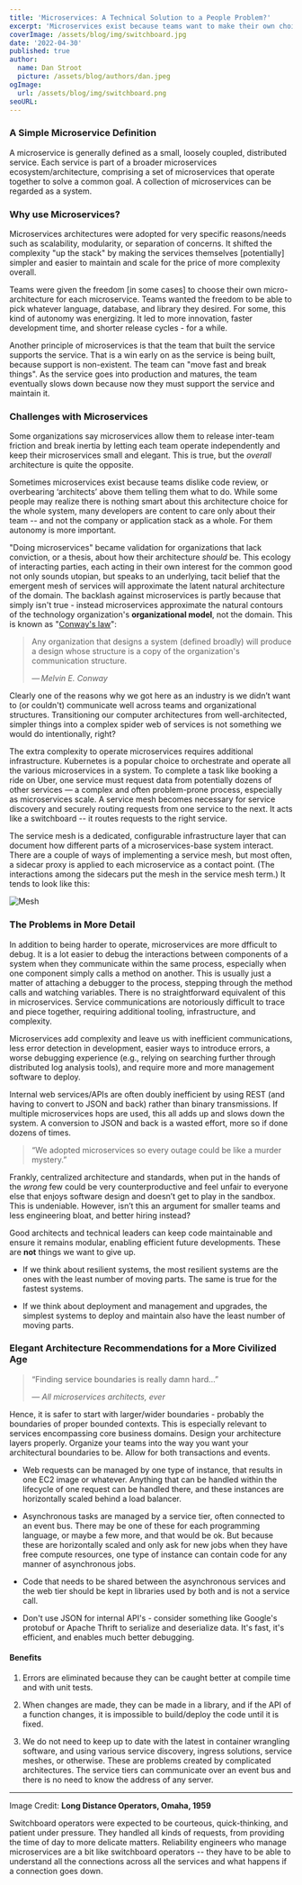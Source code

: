 ```yaml
---
title: 'Microservices: A Technical Solution to a People Problem?'
excerpt: 'Microservices exist because teams want to make their own choices, dislike code review or overbearing ‘architects’ above them, and to a lesser extent want to try different and newer languages. This feels good, but...'
coverImage: /assets/blog/img/switchboard.jpg
date: '2022-04-30'
published: true
author:
  name: Dan Stroot
  picture: /assets/blog/authors/dan.jpeg
ogImage:
  url: /assets/blog/img/switchboard.png
seoURL:
---
```


### A Simple Microservice Definition

A microservice is generally defined as a small, loosely coupled, distributed service. Each service is part of a broader microservices ecosystem/architecture, comprising a set of microservices that operate together to solve a common goal. A collection of microservices can be regarded as a system.

### Why use Microservices?

Microservices architectures were adopted for very specific reasons/needs such as scalability, modularity, or separation of concerns. It shifted the complexity "up the stack" by making the services themselves [potentially] simpler and easier to maintain and scale for the price of more complexity overall.

Teams were given the freedom [in some cases] to choose their own micro-architecture for each microservice. Teams wanted the freedom to be able to pick whatever language, database, and library they desired. For some, this kind of autonomy was energizing. It led to more innovation, faster development time, and shorter release cycles - for a while.

Another principle of microservices is that the team that built the service supports the service. That is a win early on as the service is being built, because support is non-existent. The team can "move fast and break things". As the service goes into production and matures, the team eventually slows down because now they must support the service and maintain it.

### Challenges with Microservices

Some organizations say microservices allow them to release inter-team friction and break inertia by letting each team operate independently and keep their microservices small and elegant. This is true, but the _overall_ architecture is quite the opposite.

Sometimes microservices exist because teams dislike code review, or overbearing ‘architects’ above them telling them what to do. While some people may realize there is nothing smart about this architecture choice for the whole system, many developers are content to care only about their team -- and not the company or application stack as a whole. For them autonomy is more important.

"Doing microservices" became validation for organizations that lack conviction, or a thesis, about how their architecture _should_ be. This ecology of interacting parties, each acting in their own interest for the common good not only sounds utopian, but speaks to an underlying, tacit belief that the emergent mesh of services will approximate the latent natural architecture of the domain. The backlash against microservices is partly because that simply isn't true - instead microservices approximate the natural contours of the technology organization's **organizational model**, not the domain. This is known as "[Conway's law](https://en.m.wikipedia.org/wiki/Conway's_law)":

> Any organization that designs a system (defined broadly) will produce a design whose structure is a copy of the organization's communication structure.
>
> <cite>&mdash; Melvin E. Conway</cite>

Clearly one of the reasons why we got here as an industry is we didn’t want to (or couldn't) communicate well across teams and organizational structures. Transitioning our computer architectures from well-architected, simpler things into a complex spider web of services is not something we would do intentionally, right?

The extra complexity to operate microservices requires additional infrastructure. Kubernetes is a popular choice to orchestrate and operate all the various microservices in a system. To complete a task like booking a ride on Uber, one service must request data from potentially dozens of other services — a complex and often problem-prone process, especially as microservices scale. A service mesh becomes necessary for service discovery and securely routing requests from one service to the next. It acts like a switchboard -- it routes requests to the right service.

The service mesh is a dedicated, configurable infrastructure layer that can document how different parts of a microservices-base system interact. There are a couple of ways of implementing a service mesh, but most often, a sidecar proxy is applied to each microservice as a contact point. (The interactions among the sidecars put the mesh in the service mesh term.) It tends to look like this:

![Mesh](/assets/blog/img/service-mesh-1680.png)

### The Problems in More Detail

In addition to being harder to operate, microservices are more dfficult to debug. It is a lot easier to debug the interactions between components of a system when they communicate within the same process, especially when one component simply calls a method on another. This is usually just a matter of attaching a debugger to the process, stepping through the method calls and watching variables. There is no straightforward equivalent of this in microservices. Service communications are notoriously difficult to trace and piece together, requiring additional tooling, infrastructure, and complexity.

<YouTube link='https://youtu.be/y8OnoxKotPQ' />

Microservices add complexity and leave us with inefficient communications, less error detection in development, easier ways to introduce errors, a worse debugging experience (e.g., relying on searching further through distributed log analysis tools), and require more and more management software to deploy.

Internal web services/APIs are often doubly inefficient by using REST (and having to convert to JSON and back) rather than binary transmissions. If multiple microservices hops are used, this all adds up and slows down the system. A conversion to JSON and back is a wasted effort, more so if done dozens of times.

> “We adopted microservices so every outage could be like a murder mystery.”

Frankly, centralized architecture and standards, when put in the hands of the _wrong_ few could be very counterproductive and feel unfair to everyone else that enjoys software design and doesn’t get to play in the sandbox. This is undeniable. However, isn’t this an argument for smaller teams and less engineering bloat, and better hiring instead?

Good architects and technical leaders can keep code maintainable and ensure it remains modular, enabling efficient future developments. These are **not** things we want to give up.

- If we think about resilient systems, the most resilient systems are the ones with the least number of moving parts. The same is true for the fastest systems.

- If we think about deployment and management and upgrades, the simplest systems to deploy and maintain also have the least number of moving parts.

### Elegant Architecture Recommendations for a More Civilized Age

> “Finding service boundaries is really damn hard…”
>
> <cite>&mdash; All microservices architects, ever</cite>

Hence, it is safer to start with larger/wider boundaries - probably the boundaries of proper bounded contexts. This is especially relevant to services encompassing core business domains. Design your architecture layers properly. Organize your teams into the way you want your architectural boundaries to be. Allow for both transactions and events.

- Web requests can be managed by one type of instance, that results in one EC2 image or whatever. Anything that can be handled within the lifecycle of one request can be handled there, and these instances are horizontally scaled behind a load balancer.

- Asynchronous tasks are managed by a service tier, often connected to an event bus. There may be one of these for each programming language, or maybe a few more, and that would be ok. But because these are horizontally scaled and only ask for new jobs when they have free compute resources, one type of instance can contain code for any manner of asynchronous jobs.

- Code that needs to be shared between the asynchronous services and the web tier should be kept in libraries used by both and is not a service call.

- Don't use JSON for internal API's - consider something like Google's protobuf or Apache Thrift to serialize and deserialize data. It's fast, it's efficient, and enables much better debugging.

#### Benefits

1. Errors are eliminated because they can be caught better at compile time and with unit tests.

2. When changes are made, they can be made in a library, and if the API of a function changes, it is impossible to build/deploy the code until it is fixed.

3. We do not need to keep up to date with the latest in container wrangling software, and using various service discovery, ingress solutions, service meshes, or otherwise. These are problems created by complicated architectures. The service tiers can communicate over an event bus and there is no need to know the address of any server.

---

Image Credit: **Long Distance Operators, Omaha, 1959**

<span className='text-sm'>
	Switchboard operators were expected to be courteous, quick-thinking, and patient under pressure.
	They handled all kinds of requests, from providing the time of day to more delicate matters.
	Reliability engineers who manage microservices are a bit like switchboard operators -- they have
	to be able to understand all the connections across all the services and what happens if a
	connection goes down.
</span>
